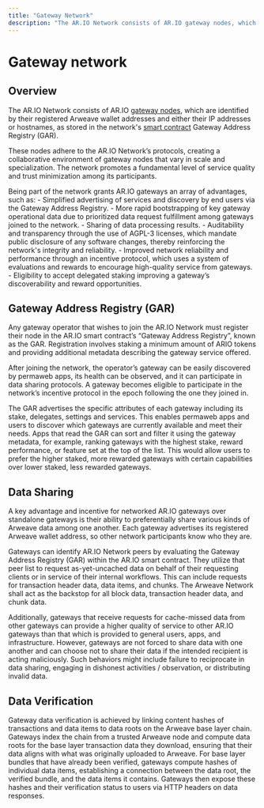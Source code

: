 ```yaml
---
title: "Gateway Network"
description: "The AR.IO Network consists of AR.IO gateway nodes, which are identified by their registered Arweave wallet addresses and either their IP addresses or hostnames, as stored in the network"
---
```



# Gateway network

## Overview

The AR.IO Network consists of AR.IO [gateway nodes](/gateways), which are identified by their registered Arweave wallet addresses and either their IP addresses or hostnames, as stored in the network's [smart contract](/ario-contract) Gateway Address Registry (GAR).  

These nodes adhere to the AR.IO Network’s protocols, creating a collaborative environment of gateway nodes that vary in scale and specialization. 
The network promotes a fundamental level of service quality and trust minimization among its participants. 

Being part of the network grants AR.IO gateways an array of advantages, such as: 
    - Simplified advertising of services and discovery by end users via the Gateway Address Registry. 
    - More rapid bootstrapping of key gateway operational data due to prioritized data request fulfillment among gateways joined to the network. 
    - Sharing of data processing results. 
    - Auditability and transparency through the use of AGPL-3 licenses, which mandate public disclosure of any software changes, thereby reinforcing the network's integrity and reliability. 
    - Improved network reliability and performance through an incentive protocol, which uses a system of evaluations and rewards to encourage high-quality service from gateways. 
    - Eligibility to accept delegated staking improving a gateway’s discoverability and reward opportunities. 


## Gateway Address Registry (GAR)

Any gateway operator that wishes to join the AR.IO Network must register their node in the AR.IO smart contract’s “Gateway Address Registry”, known as the GAR. 
Registration involves staking a minimum amount of ARIO tokens and providing additional metadata describing the gateway service offered.  

After joining the network, the operator’s gateway can be easily discovered by permaweb apps, its health can be observed, and it can participate in data sharing protocols. 
A gateway becomes eligible to participate in the network’s incentive protocol in the epoch following the one they joined in. 

The GAR advertises the specific attributes of each gateway including its stake, delegates, settings and services. 
This enables permaweb apps and users to discover which gateways are currently available and meet their needs. 
Apps that read the GAR can sort and filter it using the gateway metadata, for example, ranking gateways with the highest stake, reward performance, or feature set at the top of the list. 
This would allow users to prefer the higher staked, more rewarded gateways with certain capabilities over lower staked, less rewarded gateways. 

## Data Sharing

A key advantage and incentive for networked AR.IO gateways over standalone gateways is their ability to preferentially share various kinds of Arweave data among one another. 
Each gateway advertises its registered Arweave wallet address, so other network participants know who they are.  

Gateways can identify AR.IO Network peers by evaluating the Gateway Address Registry (GAR) within the AR.IO smart contract. 
They utilize that peer list to request as-yet-uncached data on behalf of their requesting clients or in service of their internal workflows. 
This can include requests for transaction header data, data items, and chunks. The Arweave Network shall act as the backstop for all block data, transaction header data, and chunk data. 

Additionally, gateways that receive requests for cache-missed data from other gateways can provide a higher quality of service to other AR.IO gateways than that which is provided to general users, apps, and infrastructure. 
However, gateways are not forced to share data with one another and can choose not to share their data if the intended recipient is acting maliciously. 
Such behaviors might include failure to reciprocate in data sharing, engaging in dishonest activities / observation, or distributing invalid data. 

## Data Verification

Gateway data verification is achieved by linking content hashes of transactions and data items to data roots on the Arweave base layer chain. 
Gateways index the chain from a trusted Arweave node and compute data roots for the base layer transaction data they download, ensuring that their data aligns with what was originally uploaded to Arweave. 
For base layer bundles that have already been verified, gateways compute hashes of individual data items, establishing a connection between the data root, the verified bundle, and the data items it contains. 
Gateways then expose these hashes and their verification status to users via HTTP headers on data responses.
